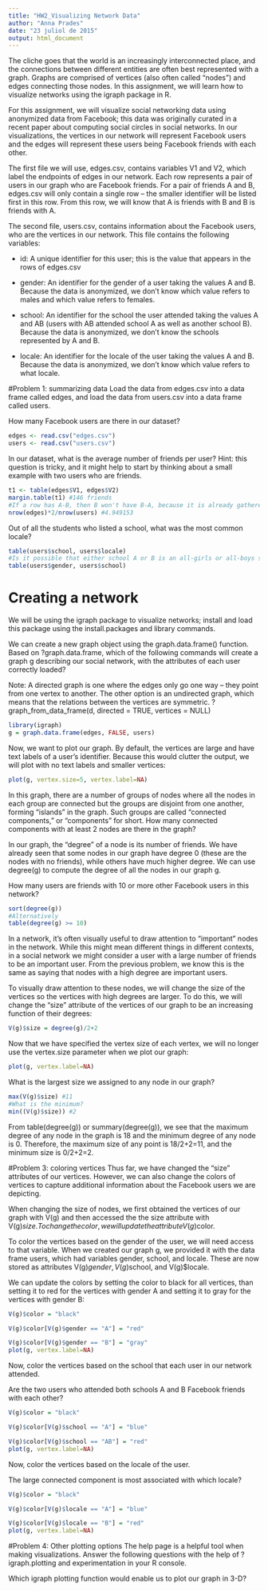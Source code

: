 ```yaml
---
title: "HW2_Visualizing Network Data"
author: "Anna Prades"
date: "23 juliol de 2015"
output: html_document
---
```

The cliche goes that the world is an increasingly interconnected place, and the connections between different entities are often best represented with a graph. Graphs are comprised of vertices (also often called "nodes") and edges connecting those nodes. In this assignment, we will learn how to visualize networks using the igraph package in R.

For this assignment, we will visualize social networking data using anonymized data from Facebook; this data was originally curated in a recent paper about computing social circles in social networks. In our visualizations, the vertices in our network will represent Facebook users and the edges will represent these users being Facebook friends with each other.

The first file we will use, edges.csv, contains variables V1 and V2, which label the endpoints of edges in our network. Each row represents a pair of users in our graph who are Facebook friends. For a pair of friends A and B, edges.csv will only contain a single row -- the smaller identifier will be listed first in this row. From this row, we will know that A is friends with B and B is friends with A.

The second file, users.csv, contains information about the Facebook users, who are the vertices in our network. This file contains the following variables:

* id: A unique identifier for this user; this is the value that appears in the rows of edges.csv

* gender: An identifier for the gender of a user taking the values A and B. Because the data is anonymized, we don't know which value refers to males and which value refers to females.

* school: An identifier for the school the user attended taking the values A and AB (users with AB attended school A as well as another school B). Because the data is anonymized, we don't know the schools represented by A and B.

* locale: An identifier for the locale of the user taking the values A and B. Because the data is anonymized, we don't know which value refers to what locale.

#Problem 1: summarizing data
Load the data from edges.csv into a data frame called edges, and load the data from users.csv into a data frame called users.

How many Facebook users are there in our dataset?
```r
edges <- read.csv("edges.csv")
users <- read.csv("users.csv")
```
In our dataset, what is the average number of friends per user? Hint: this question is tricky, and it might help to start by thinking about a small example with two users who are friends.

```r
t1 <- table(edges$V1, edges$V2)
margin.table(t1) #146 friends
#If a row has A-B, then B won't have B-A, because it is already gatherede. Hence, we have to multiply by 2
nrow(edges)*2/nrow(users) #4.949153

```

Out of all the students who listed a school, what was the most common locale?
```r
table(users$school, users$locale)
#Is it possible that either school A or B is an all-girls or all-boys school?
table(users$gender, users$school)

```

# Creating a network
We will be using the igraph package to visualize networks; install and load this package using the install.packages and library commands.

We can create a new graph object using the graph.data.frame() function. Based on ?graph.data.frame, which of the following commands will create a graph g describing our social network, with the attributes of each user correctly loaded?

Note: A directed graph is one where the edges only go one way -- they point from one vertex to another. The other option is an undirected graph, which means that the relations between the vertices are symmetric. 
? graph_from_data_frame(d, directed = TRUE, vertices = NULL)

```r
library(igraph)
g = graph.data.frame(edges, FALSE, users)
```
Now, we want to plot our graph. By default, the vertices are large and have text labels of a user's identifier. Because this would clutter the output, we will plot with no text labels and smaller vertices:
```r
plot(g, vertex.size=5, vertex.label=NA)
```

In this graph, there are a number of groups of nodes where all the nodes in each group are connected but the groups are disjoint from one another, forming "islands" in the graph. Such groups are called "connected components," or "components" for short. How many connected components with at least 2 nodes are there in the graph?

In our graph, the "degree" of a node is its number of friends. We have already seen that some nodes in our graph have degree 0 (these are the nodes with no friends), while others have much higher degree. We can use degree(g) to compute the degree of all the nodes in our graph g.

How many users are friends with 10 or more other Facebook users in this network?
```r
sort(degree(g))
#Alternatively
table(degree(g) >= 10)
```

In a network, it's often visually useful to draw attention to "important" nodes in the network. While this might mean different things in different contexts, in a social network we might consider a user with a large number of friends to be an important user. From the previous problem, we know this is the same as saying that nodes with a high degree are important users.

To visually draw attention to these nodes, we will change the size of the vertices so the vertices with high degrees are larger. To do this, we will change the "size" attribute of the vertices of our graph to be an increasing function of their degrees:
```r
V(g)$size = degree(g)/2+2
```

Now that we have specified the vertex size of each vertex, we will no longer use the vertex.size parameter when we plot our graph:
```r
plot(g, vertex.label=NA)
```

What is the largest size we assigned to any node in our graph?
```r
max(V(g)$size) #11
#What is the minimum?
min((V(g)$size)) #2
```

From table(degree(g)) or summary(degree(g)), we see that the maximum degree of any node in the graph is 18 and the minimum degree of any node is 0. Therefore, the maximum size of any point is 18/2+2=11, and the minimum size is 0/2+2=2. 

#Problem 3: coloring vertices
Thus far, we have changed the "size" attributes of our vertices. However, we can also change the colors of vertices to capture additional information about the Facebook users we are depicting.

When changing the size of nodes, we first obtained the vertices of our graph with V(g) and then accessed the the size attribute with V(g)$size. To change the color, we will update the attribute V(g)$color.

To color the vertices based on the gender of the user, we will need access to that variable. When we created our graph g, we provided it with the data frame users, which had variables gender, school, and locale. These are now stored as attributes V(g)$gender, V(g)$school, and V(g)$locale.

We can update the colors by setting the color to black for all vertices, than setting it to red for the vertices with gender A and setting it to gray for the vertices with gender B:
```r
V(g)$color = "black"

V(g)$color[V(g)$gender == "A"] = "red"

V(g)$color[V(g)$gender == "B"] = "gray"
plot(g, vertex.label=NA)

```

Now, color the vertices based on the school that each user in our network attended.

Are the two users who attended both schools A and B Facebook friends with each other?
```r
V(g)$color = "black"

V(g)$color[V(g)$school == "A"] = "blue"

V(g)$color[V(g)$school == "AB"] = "red"
plot(g, vertex.label=NA)
```

Now, color the vertices based on the locale of the user.

The large connected component is most associated with which locale?
```r
V(g)$color = "black"

V(g)$color[V(g)$locale == "A"] = "blue"

V(g)$color[V(g)$locale == "B"] = "red"
plot(g, vertex.label=NA)
```

#Problem 4: Other plotting options
The help page is a helpful tool when making visualizations. Answer the following questions with the help of ?igraph.plotting and experimentation in your R console.

Which igraph plotting function would enable us to plot our graph in 3-D?
